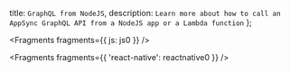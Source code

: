   title: `GraphQL from NodeJS`,
  description: `Learn more about how to call an AppSync GraphQL API from a NodeJS app or a Lambda function`
};


<Fragments fragments={{ js: js0 }} />


<Fragments fragments={{ 'react-native': reactnative0 }} />
